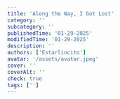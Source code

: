 ```yaml
---
title: 'Along the Way, I Got Lost'
category: ''
subcategory: ''
publishedTime: '01-29-2025'
modifiedTime: '01-29-2025'
description: ''
authors: ['Estarlincito']
avatar: '/assets/avatar.jpeg'
cover: ''
coverAlt: ''
check: true
tags: ['']
---
```


<Introduction>

>

</Introduction>

<Contents>
  <Audio
    src=''
    type='audio/mp3'
  />

> _&quot;.....&quot;_ <br/> **-Anonymous-**

Along the way of life, I got lost. It wasn’t sudden, nor was it dramatic—it happened little by little, through distractions, stumbles, and empty promises. One day, I woke up and realized I was on an unfamiliar path, with no map, no compass, and a bag full of doubts.

The first obstacle was money. I needed more, but every time I reached out, the world seemed to shut the door in my face. The jobs I found didn’t pay what my effort was worth, the opportunities seemed reserved for others, and the idea of a life where I could simply go out and get what I needed—like in an adventure—felt distant.

I grew frustrated. I cursed the system, luck, and even my own reflection. But in the midst of it all, something inside me awakened. I remembered that every hero in an adventure faces monsters before finding the treasure. And that’s when I understood: problems aren’t punishments—they’re challenges.

If the path was full of obstacles, then that meant I was in a story worth telling. A journey without struggles is a journey without purpose. So, I took hold of the wheel of my life and decided to push forward.

I didn’t find a magical solution right away. I stumbled many more times. But every time I fell, I got back up with more experience. I learned to seek opportunities outside of traditional paths, to use my skills in new ways, and to trust that every barrier I overcame made me stronger.

Over time, I realized that life is an adventure—just not like in games or stories. Here, there’s no clear guide, no predictable final boss. But that’s what makes it special. What truly matters is not just the destination, but how we choose to face the journey.

Along the way, I got lost, yes. But in losing myself, I found who I really am.

</Contents>
